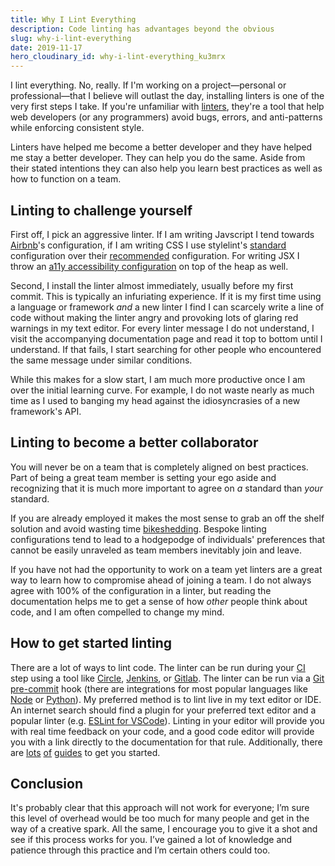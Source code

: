 ```yaml
---
title: Why I Lint Everything
description: Code linting has advantages beyond the obvious
slug: why-i-lint-everything
date: 2019-11-17
hero_cloudinary_id: why-i-lint-everything_ku3mrx
---
```



I lint everything. No, really. If I'm working on a project—personal or professional—that I believe will outlast the day, installing linters is one of the very first steps I take. If you're unfamiliar with [linters](<https://en.wikipedia.org/wiki/Lint_(software)>), they're a tool that help web developers (or any programmers) avoid bugs, errors, and anti-patterns while enforcing consistent style.

Linters have helped me become a better developer and they have helped me stay a better developer. They can help you do the same. Aside from their stated intentions they can also help you learn best practices as well as how to function on a team.

## Linting to challenge yourself

First off, I pick an aggressive linter. If I am writing Javscript I tend towards [Airbnb](https://www.npmjs.com/package/eslint-config-airbnb)'s configuration, if I am writing CSS I use stylelint's [standard](https://github.com/stylelint/stylelint-config-standard) configuration over their [recommended](https://github.com/stylelint/stylelint-config-recommended) configuration. For writing JSX I throw an [a11y accessibility configuration](https://github.com/evcohen/eslint-plugin-jsx-a11y) on top of the heap as well.

Second, I install the linter almost immediately, usually before my first commit. This is typically an infuriating experience. If it is my first time using a language or framework _and_ a new linter I find I can scarcely write a line of code without making the linter angry and provoking lots of glaring red warnings in my text editor. For every linter message I do not understand, I visit the accompanying documentation page and read it top to bottom until I understand. If that fails, I start searching for other people who encountered the same message under similar conditions.

While this makes for a slow start, I am much more productive once I am over the initial learning curve. For example, I do not waste nearly as much time as I used to banging my head against the idiosyncrasies of a new framework's API.

## Linting to become a better collaborator

You will never be on a team that is completely aligned on best practices. Part of being a great team member is setting your ego aside and recognizing that it is much more important to agree on _a_ standard than _your_ standard.

If you are already employed it makes the most sense to grab an off the shelf solution and avoid wasting time [bikeshedding](https://en.wiktionary.org/wiki/bikeshedding). Bespoke linting configurations tend to lead to a hodgepodge of individuals' preferences that cannot be easily unraveled as team members inevitably join and leave.

If you have not had the opportunity to work on a team yet linters are a great way to learn how to compromise ahead of joining a team. I do not always agree with 100% of the configuration in a linter, but reading the documentation helps me to get a sense of how _other_ people think about code, and I am often compelled to change my mind.

## How to get started linting

There are a lot of ways to lint code. The linter can be run during your [CI](https://en.m.wikipedia.org/wiki/Continuous_integration) step using a tool like [Circle](https://circleci.com/), [Jenkins](https://jenkins.io/), or [Gitlab](https://docs.gitlab.com/ee/ci/). The linter can be run via a [Git pre-commit](https://git-scm.com/book/en/v2/Customizing-Git-Git-Hooks) hook (there are integrations for most popular languages like [Node](https://github.com/observing/pre-commit) or [Python](https://pre-commit.com/)). My preferred method is to lint live in my text editor or IDE. An internet search should find a plugin for your preferred text editor and a popular linter (e.g. [ESLint for VSCode](https://marketplace.visualstudio.com/items?itemName=dbaeumer.vscode-eslint)). Linting in your editor will provide you with real time feedback on your code, and a good code editor will provide you with a link directly to the documentation for that rule. Additionally, there are [lots](https://eslint.org/docs/user-guide/getting-started) [of](https://css-tricks.com/stylelint/) [guides](https://dev.to/jameesy/the-absolute-beginners-guide-to-linting-45a1) to get you started.

<ArticleCloudinaryImage cloudinaryId="lint-example_qu6buv" />

## Conclusion

It's probably clear that this approach will not work for everyone; I’m sure this level of overhead would be too much for many people and get in the way of a creative spark. All the same, I encourage you to give it a shot and see if this process works for you. I’ve gained a lot of knowledge and patience through this practice and I’m certain others could too.
